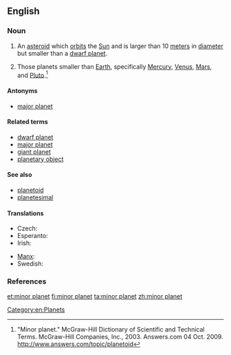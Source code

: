 ==English==
{{wikipedia}}

===Noun===
{{en-noun|head=[[minor]] [[planet]]}}

# {{context|astronomy}} An [[asteroid]] which [[orbit]]s the [[Sun]] and is larger than 10 [[meter]]s in [[diameter]] but smaller than a [[dwarf planet]].
# {{context|astronomy}} Those planets smaller than [[Earth]], specifically [[Mercury]], [[Venus]], [[Mars]], and [[Pluto]].<ref>"Minor planet." McGraw-Hill Dictionary of Scientific and Technical Terms. McGraw-Hill Companies, Inc., 2003. Answers.com 04 Oct. 2009. http://www.answers.com/topic/planetoid</ref> {{gloss|in the Solar System}}

====Antonyms====
* {{sense|smaller than Earth}} [[major planet]] {{gloss|larger than Earth (in the Solar System)}}

====Related terms====
* [[dwarf planet]]
* [[major planet]]
* [[giant planet]]
* [[planetary object]]

====See also====
* [[planetoid]]
* [[planetesimal]]

====Translations====
{{trans-top|celestial body}}
* Czech: {{t-|cs|planetka|f}}
* Esperanto: {{t-|eo|planedeto}}
* Irish: {{t|ga|fophláinéad|m}}
{{trans-mid}}
* [[Manx]]: {{t-|gv|mynphlanaid|m}}
* Swedish: {{t-|sv|småplanet|c}}
{{trans-bottom}}

===References===
<references/>

[[Category:en:Planets]]

[[et:minor planet]]
[[fi:minor planet]]
[[ta:minor planet]]
[[zh:minor planet]]